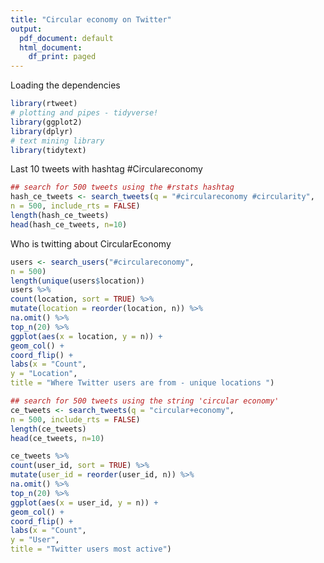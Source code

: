 ```yaml
---
title: "Circular economy on Twitter"
output:
  pdf_document: default
  html_document:
    df_print: paged
---
```

Loading the dependencies
```r
library(rtweet)
# plotting and pipes - tidyverse!
library(ggplot2)
library(dplyr)
# text mining library
library(tidytext)
```


Last 10 tweets with hashtag #Circulareconomy

```r
## search for 500 tweets using the #rstats hashtag
hash_ce_tweets <- search_tweets(q = "#circulareconomy #circularity",
n = 500, include_rts = FALSE)
length(hash_ce_tweets)
head(hash_ce_tweets, n=10)
```
Who is twitting about CircularEconomy
```r
users <- search_users("#circulareconomy",
n = 500)
length(unique(users$location))
users %>%
count(location, sort = TRUE) %>%
mutate(location = reorder(location, n)) %>%
na.omit() %>%
top_n(20) %>%
ggplot(aes(x = location, y = n)) +
geom_col() +
coord_flip() +
labs(x = "Count",
y = "Location",
title = "Where Twitter users are from - unique locations ")
```
```r
## search for 500 tweets using the string 'circular economy'
ce_tweets <- search_tweets(q = "circular+economy",
n = 500, include_rts = FALSE)
length(ce_tweets)
head(ce_tweets, n=10)
```


```r
ce_tweets %>%
count(user_id, sort = TRUE) %>%
mutate(user_id = reorder(user_id, n)) %>%
na.omit() %>%
top_n(20) %>%
ggplot(aes(x = user_id, y = n)) +
geom_col() +
coord_flip() +
labs(x = "Count",
y = "User",
title = "Twitter users most active")
```


